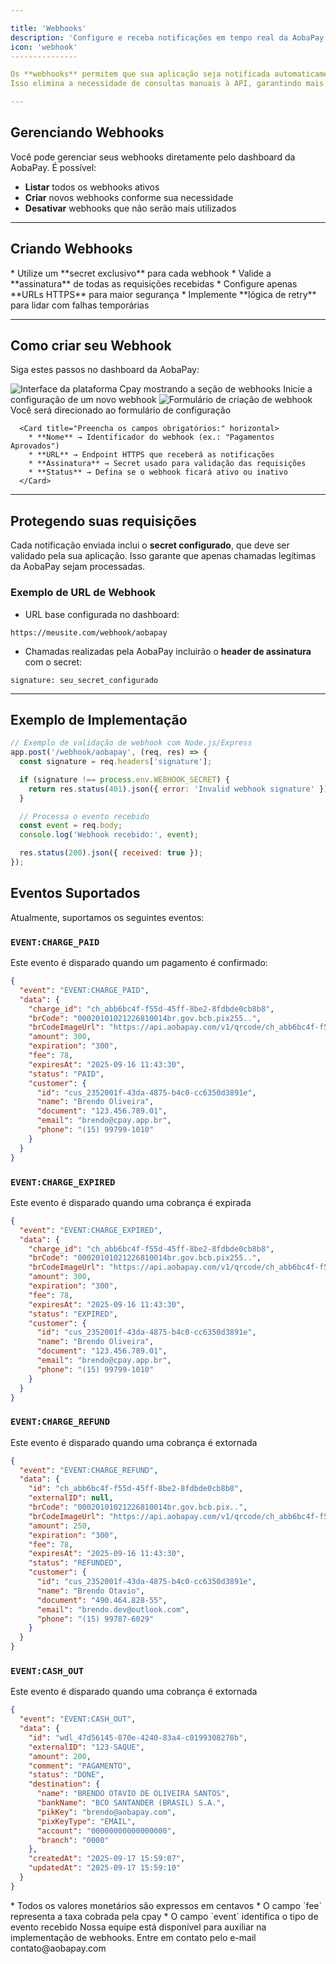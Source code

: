 ```yaml
---

title: 'Webhooks'
description: 'Configure e receba notificações em tempo real da AobaPay'
icon: 'webhook'
---------------

Os **webhooks** permitem que sua aplicação seja notificada automaticamente, em tempo real, sobre eventos relevantes na **AobaPay**.
Isso elimina a necessidade de consultas manuais à API, garantindo mais agilidade e consistência em seus processos.

---
```


## <Icon icon="mobile" type="solid"/>  Gerenciando Webhooks

Você pode gerenciar seus webhooks diretamente pelo dashboard da AobaPay. É possível:

* **Listar** todos os webhooks ativos
* **Criar** novos webhooks conforme sua necessidade
* **Desativar** webhooks que não serão mais utilizados

---

## <Icon icon="key" type="solid"/>  Criando Webhooks

<Card title="Boas práticas de segurança" icon="light-emergency-on" horizontal>
  * Utilize um **secret exclusivo** para cada webhook  
  * Valide a **assinatura** de todas as requisições recebidas  
  * Configure apenas **URLs HTTPS** para maior segurança  
  * Implemente **lógica de retry** para lidar com falhas temporárias  
</Card>

---

## Como criar seu Webhook

Siga estes passos no dashboard da AobaPay:

<Steps>
  <Step title="Acesse a seção de Webhooks">
    <img
      src="/images/criar-webhook.png"
      className="rounded-lg"
      alt="Interface da plataforma Cpay mostrando a seção de webhooks"
    />
    <Card title="Navegue até a seção Integrar e clique em Webhooks">
      Inicie a configuração de um novo webhook
    </Card>
  </Step>

  <Step title="Inicie a criação">
    <img
      src="/images/salvar-webhook.png"
      className="rounded-lg"
      alt="Formulário de criação de webhook"
    />
    <Card title="Clique em 'Criar'">
      Você será direcionado ao formulário de configuração
    </Card>
  </Step>

  <Step title="Configure seu Webhook">

      <Card title="Preencha os campos obrigatórios:" horizontal> 
        * **Nome** → Identificador do webhook (ex.: "Pagamentos Aprovados")  
        * **URL** → Endpoint HTTPS que receberá as notificações  
        * **Assinatura** → Secret usado para validação das requisições  
        * **Status** → Defina se o webhook ficará ativo ou inativo  
      </Card>

  </Step>
</Steps>

---

## <Icon icon="lock" type="solid"/> Protegendo suas requisições

Cada notificação enviada inclui o **secret configurado**, que deve ser validado pela sua aplicação.
Isso garante que apenas chamadas legítimas da AobaPay sejam processadas.

### Exemplo de URL de Webhook

* URL base configurada no dashboard:

```
https://meusite.com/webhook/aobapay
```

* Chamadas realizadas pela AobaPay incluirão o **header de assinatura** com o secret:

```
signature: seu_secret_configurado
```

---

## Exemplo de Implementação

```javascript
// Exemplo de validação de webhook com Node.js/Express
app.post('/webhook/aobapay', (req, res) => {
  const signature = req.headers['signature'];

  if (signature !== process.env.WEBHOOK_SECRET) {
    return res.status(401).json({ error: 'Invalid webhook signature' });
  }

  // Processa o evento recebido
  const event = req.body;
  console.log('Webhook recebido:', event);

  res.status(200).json({ received: true });
});
```


## <Icon icon="bell" type="solid"/> Eventos Suportados

Atualmente, suportamos os seguintes eventos:

### `EVENT:CHARGE_PAID`

Este evento é disparado quando um pagamento é confirmado:

```json
{
  "event": "EVENT:CHARGE_PAID",
  "data": {
    "charge_id": "ch_abb6bc4f-f55d-45ff-8be2-8fdbde0cb8b8",
    "brCode": "00020101021226810014br.gov.bcb.pix255..",
    "brCodeImageUrl": "https://api.aobapay.com/v1/qrcode/ch_abb6bc4f-f55d-45ff-8be2-8fdbde0cb8b8",
    "amount": 300,
    "expiration": "300",
    "fee": 78,
    "expiresAt": "2025-09-16 11:43:30",
    "status": "PAID",
    "customer": {
      "id": "cus_2352001f-43da-4875-b4c0-cc6350d3891e",
      "name": "Brendo Oliveira",
      "document": "123.456.789.01",
      "email": "brendo@cpay.app.br",
      "phone": "(15) 99799-1010"
    }
  }
}
```

### `EVENT:CHARGE_EXPIRED`

Este evento é disparado quando uma cobrança é expirada

```json
{
  "event": "EVENT:CHARGE_EXPIRED",
  "data": {
    "charge_id": "ch_abb6bc4f-f55d-45ff-8be2-8fdbde0cb8b8",
    "brCode": "00020101021226810014br.gov.bcb.pix255..",
    "brCodeImageUrl": "https://api.aobapay.com/v1/qrcode/ch_abb6bc4f-f55d-45ff-8be2-8fdbde0cb8b8",
    "amount": 300,
    "expiration": "300",
    "fee": 78,
    "expiresAt": "2025-09-16 11:43:30",
    "status": "EXPIRED",
    "customer": {
      "id": "cus_2352001f-43da-4875-b4c0-cc6350d3891e",
      "name": "Brendo Oliveira",
      "document": "123.456.789.01",
      "email": "brendo@cpay.app.br",
      "phone": "(15) 99799-1010"
    }
  }
}
```

### `EVENT:CHARGE_REFUND`

Este evento é disparado quando uma cobrança é extornada

```json
{
  "event": "EVENT:CHARGE_REFUND",
  "data": {
    "id": "ch_abb6bc4f-f55d-45ff-8be2-8fdbde0cb8b8",
    "externalID": null,
    "brCode": "00020101021226810014br.gov.bcb.pix..",
    "brCodeImageUrl": "https://api.aobapay.com/v1/qrcode/ch_abb6bc4f-f55d-45ff-8be2-8fdbde0cb8b8",
    "amount": 250,
    "expiration": "300",
    "fee": 78,
    "expiresAt": "2025-09-16 11:43:30",
    "status": "REFUNDED",
    "customer": {
      "id": "cus_2352001f-43da-4875-b4c0-cc6350d3891e",
      "name": "Brendo Otavio",
      "document": "490.464.828-55",
      "email": "brendo.dev@outlook.com",
      "phone": "(15) 99787-6029"
    }
  }
}
```

### `EVENT:CASH_OUT`

Este evento é disparado quando uma cobrança é extornada

```json
{
  "event": "EVENT:CASH_OUT",
  "data": {
    "id": "wdl_47d56145-870e-4240-83a4-c0199308278b",
    "externalID": "123-SAQUE",
    "amount": 200,
    "comment": "PAGAMENTO",
    "status": "DONE",
    "destination": {
      "name": "BRENDO OTAVIO DE OLIVEIRA SANTOS",
      "bankName": "BCO SANTANDER (BRASIL) S.A.",
      "pikKey": "brendo@aobapay.com",
      "pixKeyType": "EMAIL",
      "account": "00000000000000000",
      "branch": "0000"
    },
    "createdAt": "2025-09-17 15:59:07",
    "updatedAt": "2025-09-17 15:59:10"
  }
}
```

<Card title="Nota Importante" icon="info" horizontal>
  * Todos os valores monetários são expressos em centavos
  * O campo `fee` representa a taxa cobrada pela cpay
  * O campo `event` identifica o tipo de evento recebido
</Card>

<Card title="Precisa de ajuda?" icon="headset" color="#25c2a0">
  Nossa equipe está disponível para auxiliar na implementação de webhooks. Entre em contato pelo e-mail <Icon icon="envelope" type="solid"/> contato@aobapay.com
</Card>